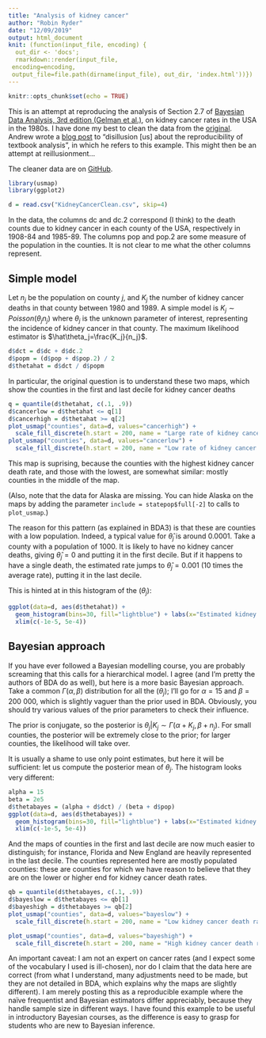 ```yaml
---
title: "Analysis of kidney cancer"
author: "Robin Ryder"
date: "12/09/2019"
output: html_document
knit: (function(input_file, encoding) {
  out_dir <- 'docs';
  rmarkdown::render(input_file,
 encoding=encoding,
 output_file=file.path(dirname(input_file), out_dir, 'index.html'))})
---
```


```r
knitr::opts_chunk$set(echo = TRUE)
```

This is an attempt at reproducing the analysis of Section 2.7 of [Bayesian Data Analysis, 3rd edition (Gelman et al.)](https://www.amazon.fr/gp/product/1439840954/ref=as_li_tl?ie=UTF8&camp=1642&creative=6746&creativeASIN=1439840954&linkCode=as2&tag=robrydsblo-21&linkId=7b634509b7f4b9f01821ac05396ff2f3), on kidney cancer rates in the USA in the 1980s. I have done my best to clean the data from the [original](http://www.stat.columbia.edu/~gelman/book/data/cancer/). Andrew wrote a [blog post](https://statmodeling.stat.columbia.edu/2009/11/01/just_to_disillu/) to "disillusion [us] about the reproducibility of textbook analysis", in which he refers to this example. This might then be an attempt at reillusionment...

The cleaner data are on [GitHub](https://github.com/robinryder/BDA-kidney/blob/master/KidneyCancerClean.csv).

```r
library(usmap)
library(ggplot2)
```

```r
d = read.csv("KidneyCancerClean.csv", skip=4)
```

In the data, the columns dc and dc.2 correspond (I think) to the death counts due to kidney cancer in each county of the USA, respectively in 1908-84 and 1985-89. The columns pop and pop.2 are some measure of the population in the counties. It is not clear to me what the other columns represent.



## Simple model

Let $n_j$ be the population on county $j$, and $K_j$ the number of kidney cancer deaths in that county between 1980 and 1989. A simple model is $K_j\sim Poisson(\theta_j n_j)$ where $\theta_j$ is the unknown parameter of interest, representing the incidence of kidney cancer in that county. The maximum likelihood estimator is $\hat\theta_j=\frac{K_j}{n_j}$.

```r
d$dct = d$dc + d$dc.2
d$popm = (d$pop + d$pop.2) / 2
d$thetahat = d$dct / d$popm
```

In particular, the original question is to understand these two maps, which show the counties in the first and last decile for kidney cancer deaths

```r
q = quantile(d$thetahat, c(.1, .9))
d$cancerlow = d$thetahat <= q[1]
d$cancerhigh = d$thetahat >= q[2]
plot_usmap("counties", data=d, values="cancerhigh") +
  scale_fill_discrete(h.start = 200, name = "Large rate of kidney cancer deaths") 
plot_usmap("counties", data=d, values="cancerlow") +
  scale_fill_discrete(h.start = 200, name = "Low rate of kidney cancer deaths") 
```

This map is suprising, because the counties with the highest kidney cancer death rate, and those with the lowest, are somewhat similar: mostly counties in the middle of the map.

(Also, note that the data for Alaska are missing. You can hide Alaska on the maps by adding the parameter `include = statepop$full[-2]` to calls to `plot_usmap`.)

The reason for this pattern (as explained in BDA3) is that these are counties with a low population.  Indeed, a typical value for $\hat\theta_j$ is around $0.0001$. Take a county with a population of 1000. It is likely to have no kidney cancer deaths, giving $\hat\theta_j=0$ and putting it in the first decile. But if it happens to have a single death, the estimated rate jumps to $\hat\theta_j=0.001$ (10 times the average rate), putting it in the last decile.

This is hinted at in this histogram of the $(\theta_j)$:

```r
ggplot(data=d, aes(d$thetahat)) + 
  geom_histogram(bins=30, fill="lightblue") + labs(x="Estimated kidney cancer death rate (maximum likelihood)", y="Number of counties") +
  xlim(c(-1e-5, 5e-4))
```


## Bayesian approach

If you have ever followed a Bayesian modelling course, you are probably screaming that this calls for a hierarchical model. I agree (and I'm pretty the authors of BDA do as well), but here is a more basic Bayesian approach. Take a common $\Gamma(\alpha, \beta)$ distribution for all the $(\theta_j)$; I'll go for $\alpha=15$ and $\beta = 200\ 000$, which is slightly vaguer than the prior used in BDA. Obviously, you should try various values of the prior parameters to check their influence.

The prior is conjugate, so the posterior is $\theta_j|K_j \sim \Gamma(\alpha + K_j, \beta + n_j)$. For small counties, the posterior will be extremely close to the prior; for larger counties, the likelihood will take over.

It is usually a shame to use only point estimates, but here it will be sufficient: let us compute the posterior mean of $\theta_j$. The histogram looks very different:

```r
alpha = 15
beta = 2e5
d$thetabayes = (alpha + d$dct) / (beta + d$pop)
ggplot(data=d, aes(d$thetabayes)) + 
  geom_histogram(bins=30, fill="lightblue") + labs(x="Estimated kidney cancer death rate (posterior mean)", y="Number of counties") +
  xlim(c(-1e-5, 5e-4))
```

And the maps of counties in the first and last decile are now much easier to distinguish; for instance, Florida and New England are heavily represented in the last decile. The counties represented here are mostly populated counties: these are counties for which we have reason to believe that they are on the lower or higher end for kidney cancer death rates.

```r
qb = quantile(d$thetabayes, c(.1, .9))
d$bayeslow = d$thetabayes <= qb[1]
d$bayeshigh = d$thetabayes >= qb[2]
plot_usmap("counties", data=d, values="bayeslow") +
  scale_fill_discrete(h.start = 200, name = "Low kidney cancer death rate (Bayesian inference)")  

plot_usmap("counties", data=d, values="bayeshigh") +
  scale_fill_discrete(h.start = 200, name = "High kidney cancer death rate (Bayesian inference)")  
```

An important caveat: I am not an expert on cancer rates (and I expect some of the vocabulary I used is ill-chosen), nor do I claim that the data here are correct (from what I understand, many adjustments need to be made, but they are not detailed in BDA, which explains why the maps are slightly different). I am merely posting this as a reproducible example where the naïve frequentist and Bayesian estimators differ appreciably, because they handle sample size in different ways. I have found this example to be useful in introductory Bayesian courses, as the difference is easy to grasp for students who are new to Bayesian inference.